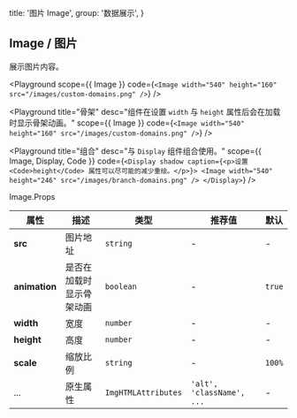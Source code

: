 
  title: '图片 Image',
  group: '数据展示',
}

## Image / 图片

展示图片内容。

<Playground
  scope={{ Image }}
  code={`
<Image width="540" height="160" src="/images/custom-domains.png" />
`} />

<Playground
  title="骨架"
  desc="组件在设置 `width` 与 `height` 属性后会在加载时显示骨架动画。"
  scope={{ Image }}
  code={`
<Image width="540" height="160" src="/images/custom-domains.png" />
`} />

<Playground
  title="组合"
  desc="与 `Display` 组件组合使用。"
  scope={{ Image, Display, Code }}
  code={`
<Display shadow caption={<p>设置 <Code>height</Code> 属性可以尽可能的减少重绘。</p>}>
  <Image width="540" height="246" src="/images/branch-domains.png" />
</Display>
`} />

<Attributes edit="/pages/docs/components/image.mdx">
<Attributes.Title>Image.Props</Attributes.Title>

| 属性 | 描述 | 类型 | 推荐值 | 默认
| ---------- | ---------- | ---- |  -------------- | ------ |
| **src** | 图片地址 | `string` | - | - |
| **animation** | 是否在加载时显示骨架动画  | `boolean` | - | `true` |
| **width** | 宽度 | `number` | - | - |
| **height** | 高度 | `number` | - | - |
| **scale** | 缩放比例 | `string` | - | `100%` |
| ... | 原生属性 | `ImgHTMLAttributes` | `'alt', 'className', ...` | - |

</Attributes>

